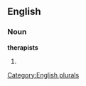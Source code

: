 
==English==

===Noun===
'''therapists'''

# {{plural of|[[therapist]]}}

[[Category:English plurals]]